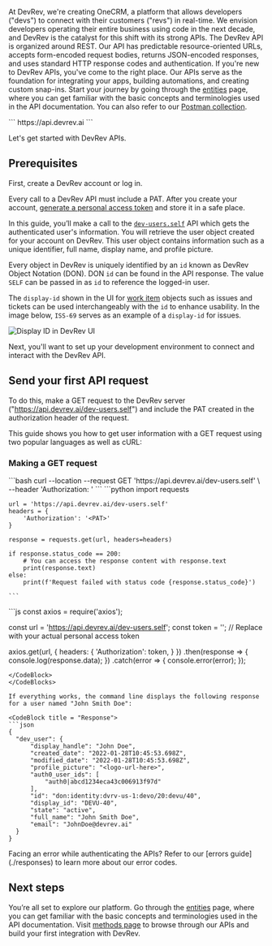 At DevRev, we're creating OneCRM, a platform that allows developers ("devs") to connect with their customers ("revs") in real-time. We envision developers operating their entire business using code in the next decade, and DevRev is the catalyst for this shift with its strong APIs.
The DevRev API is organized around REST. Our API has predictable resource-oriented URLs, accepts form-encoded request bodies, returns JSON-encoded responses, and uses standard HTTP response codes and authentication.
If you're new to DevRev APIs, you've come to the right place. Our APIs serve as the foundation for integrating your apps, building automations, and creating custom snap-ins. Start your journey by going through the [entities](./entities) page, where you can get familiar with the basic concepts and terminologies used in the API documentation. 
You can also refer to our [Postman collection](https://postman.devrev.ai/).

  <CodeBlock title = "Base URL">
  ```
  https://api.devrev.ai
  ```
  </CodeBlock>

Let's get started with DevRev APIs.

## Prerequisites

First, create a DevRev account or log in.

Every call to a DevRev API must include a PAT. After you create your account, [generate a personal access token](/authentication) and store it in a safe place. 

In this guide, you’ll make a call to the [`dev-users.self`](https://docs.devrev.ai/api#/operations/dev-users-self) API which gets the authenticated user's information. You will retrieve the user object created for your account on DevRev. This user object contains information such as a unique identifier, full name, display name, and profile picture.

Every object in DevRev is uniquely identified by an `id` known as DevRev Object Notation (DON). DON `id` can be found in the API response. 
The value `SELF` can be passed in as `id` to reference the logged-in user.

The `display-id` shown in the UI for [work item](https://docs.devrev.ai/product/core#work) objects such as issues and tickets can be used interchangeably with the `id` to enhance usability. In the image below, `ISS-69` serves as an example of a `display-id` for issues.

![Display ID in DevRev UI](https://user-images.githubusercontent.com/86735914/230507371-27eadf22-c866-4e06-aa93-6aeda2ed82f7.png "Display ID in DevRev UI")

Next, you'll want to set up your development environment to connect and interact with the DevRev API.

## Send your first API request

To do this, make a GET request to the DevRev server ("https://api.devrev.ai/dev-users.self") and include the PAT created in the authorization header of the request. 

This guide shows you how to get user information with a GET request using two popular languages as well as cURL:

### Making a GET request 

<CodeBlocks>
  <CodeBlock title = "cURL">
    ```bash
    curl --location --request GET 'https://api.devrev.ai/dev-users.self' \
    --header 'Authorization: <PAT>'
    ```
  </CodeBlock>
  <CodeBlock title = "Python">
    ```python
    import requests

    url = 'https://api.devrev.ai/dev-users.self'
    headers = {
        'Authorization': '<PAT>'
    }

    response = requests.get(url, headers=headers)

    if response.status_code == 200:
        # You can access the response content with response.text
        print(response.text)
    else:
        print(f'Request failed with status code {response.status_code}')

    ```
  </CodeBlock>
  <CodeBlock title = "Node JS">
  ```js
  const axios = require('axios');

const url = 'https://api.devrev.ai/dev-users.self';
const token = '<PAT>'; // Replace <PAT> with your actual personal access token

axios.get(url, {
  headers: {
    'Authorization': token,
  }
})
  .then(response => {
    console.log(response.data);
  })
  .catch(error => {
    console.error(error);
  });
  ```
  </CodeBlock>
</CodeBlocks>

If everything works, the command line displays the following response for a user named "John Smith Doe":

<CodeBlock title = "Response">
```json
{
    "dev_user": {
        "display_handle": "John Doe",
        "created_date": "2022-01-28T10:45:53.698Z",
        "modified_date": "2022-01-28T10:45:53.698Z",
        "profile_picture": "<logo-url-here>",
        "auth0_user_ids": [
            "auth0|abcd1234eca43c006913f97d"
        ],
        "id": "don:identity:dvrv-us-1:devo/20:devu/40",
        "display_id": "DEVU-40",
        "state": "active",
        "full_name": "John Smith Doe",
        "email": "JohnDoe@devrev.ai"
    }
}
```
</CodeBlock>

<Callout intent="info">
Facing an error while authenticating the APIs? Refer to our [errors guide](./responses) to learn more about our error codes.
</Callout>

## Next steps

You’re all set to explore our platform. Go through the [entities](./entities) page, where you can get familiar with the basic concepts and terminologies used in the API documentation. Visit [methods page](https://devrev.ai/docs/apis/methods) to browse through our APIs and build your first integration with DevRev.